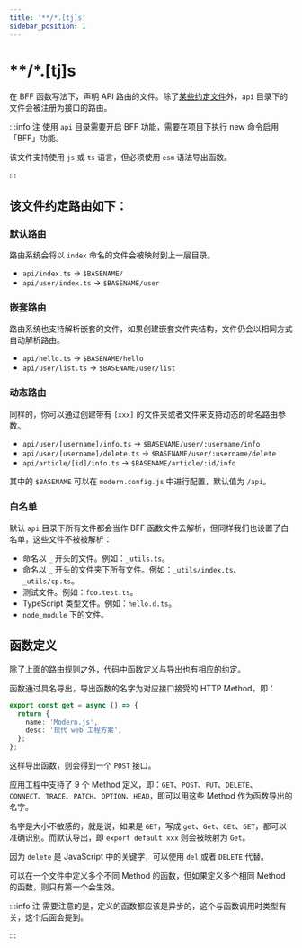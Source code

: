 ```yaml
---
title: '**/*.[tj]s'
sidebar_position: 1
---
```

# **/*.[tj]s

在 BFF 函数写法下，声明 API 路由的文件。除了[某些约定文件](/apis/app/hooks/api/functions/api)外，`api` 目录下的文件会被注册为接口的路由。

:::info 注
使用 `api` 目录需要开启 BFF 功能，需要在项目下执行 new 命令启用「BFF」功能。

该文件支持使用 `js` 或 `ts` 语言，但必须使用 `esm` 语法导出函数。

:::

## 该文件约定路由如下：

### 默认路由

路由系统会将以 `index` 命名的文件会被映射到上一层目录。

- `api/index.ts` -> `$BASENAME/`
- `api/user/index.ts` -> `$BASENAME/user`

### 嵌套路由

路由系统也支持解析嵌套的文件，如果创建嵌套文件夹结构，文件仍会以相同方式自动解析路由。

- `api/hello.ts` -> `$BASENAME/hello`
- `api/user/list.ts` -> `$BASENAME/user/list`

### 动态路由

同样的，你可以通过创建带有 `[xxx]` 的文件夹或者文件来支持动态的命名路由参数。

- `api/user/[username]/info.ts` -> `$BASENAME/user/:username/info`
- `api/user/[username]/delete.ts` -> `$BASENAME/user/:username/delete`
- `api/article/[id]/info.ts` -> `$BASENAME/article/:id/info`

其中的 `$BASENAME` 可以在 `modern.config.js` 中进行配置，默认值为 `/api`。

### 白名单

默认 `api` 目录下所有文件都会当作 BFF 函数文件去解析，但同样我们也设置了白名单，这些文件不被被解析：

- 命名以 `_` 开头的文件。例如：`_utils.ts`。
- 命名以 `_` 开头的文件夹下所有文件。例如：`_utils/index.ts`、`_utils/cp.ts`。
- 测试文件。例如：`foo.test.ts`。
- TypeScript 类型文件。例如：`hello.d.ts`。
- `node_module` 下的文件。

## 函数定义

除了上面的路由规则之外，代码中函数定义与导出也有相应的约定。

函数通过具名导出，导出函数的名字为对应接口接受的 HTTP Method，即：

```ts
export const get = async () => {
  return {
    name: 'Modern.js',
    desc: '现代 web 工程方案',
  };
};
```

这样导出函数，则会得到一个 `POST` 接口。

应用工程中支持了 9 个 Method 定义，即：`GET`、`POST`、`PUT`、`DELETE`、`CONNECT`、`TRACE`、`PATCH`、`OPTION`、`HEAD`，即可以用这些 Method 作为函数导出的名字。

名字是大小不敏感的，就是说，如果是 `GET`，写成 `get`、`Get`、`GEt`、`GET`，都可以准确识别。而默认导出，即 `export default xxx` 则会被映射为 `Get`。

因为 `delete` 是 JavaScript 中的关键字，可以使用 `del` 或者 `DELETE` 代替。

可以在一个文件中定义多个不同 Method 的函数，但如果定义多个相同 Method 的函数，则只有第一个会生效。

:::info 注
需要注意的是，定义的函数都应该是异步的，这个与函数调用时类型有关，这个后面会提到。

:::

